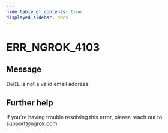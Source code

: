 ```yaml
---
hide_table_of_contents: true
displayed_sidebar: docs
---
```



# ERR_NGROK_4103

## Message

`EMAIL` is not a valid email address.

<ErrorDetails error="err_ngrok_4103" />

## Further help

If you're having trouble resolving this error, please reach out to [support@ngrok.com](mailto:support@ngrok.com?subject=Help%20with%20ERR_NGROK_4103)

